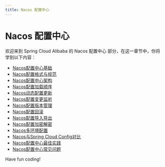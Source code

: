 ```yaml
---
title: Nacos 配置中心
---
```


# Nacos 配置中心

欢迎来到 Spring Cloud Alibaba 的 Nacos 配置中心 部分，在这一章节中，你将学到以下内容：

- [Nacos配置中心基础](./0-nacos-configuration-center-basics.mdx)
- [Nacos配置格式与规范](./1-nacos-configuration-format-and-specifications.mdx)
- [Nacos配置中心架构](./2-nacos-configuration-center-architecture.mdx)
- [Nacos配置加载顺序](./3-nacos-configuration-loading-order.mdx)
- [Nacos动态配置更新](./4-nacos-dynamic-configuration-update.mdx)
- [Nacos配置变更监听](./5-nacos-configuration-change-monitoring.mdx)
- [Nacos配置版本管理](./6-nacos-configuration-version-management.mdx)
- [Nacos配置回滚](./7-nacos-configuration-rollback.mdx)
- [Nacos配置导入导出](./8-nacos-configuration-import-and-export.mdx)
- [Nacos配置加密解密](./9-nacos-configuration-encryption-and-decryption.mdx)
- [Nacos多环境配置](./10-nacos-multi-environment-configuration.mdx)
- [Nacos与Spring Cloud Config对比](./11-comparison-between-nacos-and-spring-cloud-config.mdx)
- [Nacos配置中心最佳实践](./12-best-practices-for-nacos-configuration-center.mdx)
- [Nacos配置中心常见问题](./13-frequently-asked-questions-about-nacos-configuration-center.mdx)

Have fun coding!